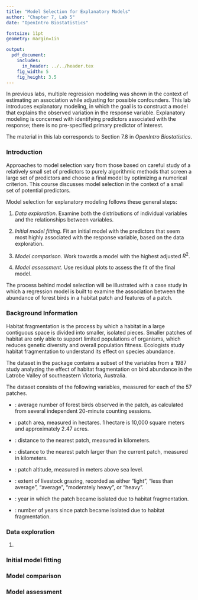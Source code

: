 ```yaml
---
title: "Model Selection for Explanatory Models"
author: "Chapter 7, Lab 5"
date: "OpenIntro Biostatistics"

fontsize: 11pt
geometry: margin=1in

output:
  pdf_document:
    includes:
      in_header: ../../header.tex
    fig_width: 5
    fig_height: 3.5
---
```


\begin{small}
	
	\textbf{Topics}
	\begin{itemize}
	  \item Building explanatory models
	  \item Transforming variables
	  \item Model comparison with adjusted $R^2$
	\end{itemize}
	
\end{small}

In previous labs, multiple regression modeling was shown in the context of estimating an association while adjusting for possible confounders. This lab introduces explanatory modeling, in which the goal is to construct a model that explains the observed variation in the response variable. Explanatory modeling is concerned with identifying predictors associated with the response; there is no pre-specified primary predictor of interest.

The material in this lab corresponds to Section 7.8 in *OpenIntro Biostatistics*.

### Introduction

Approaches to model selection vary from those based on careful study of a relatively small set of predictors to purely algorithmic methods that screen a large set of predictors and choose a final model by optimizing a numerical criterion. This course discusses model selection in the context of a small set of potential predictors.

Model selection for explanatory modeling follows these general steps:

  1. *Data exploration*. Examine both the distributions of individual variables and the relationships between variables.
  
  2. *Initial model fitting*. Fit an initial model with the predictors that seem most highly associated with the response variable, based on the data exploration.
  
  3. *Model comparison*. Work towards a model with the highest adjusted $R^2$. 
  
  4. *Model assessment*. Use residual plots to assess the fit of the final model.
  
The process behind model selection will be illustrated with a case study in which a regression model is built to examine the association between the abundance of forest birds in a habitat patch and features of a patch.

### Background Information

Habitat fragmentation is the process by which a habitat in a large contiguous space is divided into smaller, isolated pieces. Smaller patches of habitat are only able to support limited populations of organisms, which reduces genetic diversity and overall population fitness. Ecologists study habitat fragmentation to understand its effect on species abundance. 

The \texttt{forest.birds} dataset in the \texttt{oibiostat} package contains a subset of the variables from a 1987 study analyzing the effect of habitat fragmentation on bird abundance in the Latrobe Valley of southeastern Victoria, Australia.\footnote{Loyn, R.H. 1987. "Effects of patch area and habitat on bird abundances, species numbers and tree health in fragmented Victorian forests." Printed in Nature Conservation: The Role of Remnants of Native Vegetation. Saunders DA, Arnold GW, Burbridge AA, and Hopkins AJM eds. Surrey Beatty and Sons, Chipping Norton, NSW, 65-77, 1987.}

The dataset consists of the following variables, measured for each of the 57 patches.

  - \texttt{abundance}: average number of forest birds observed in the patch, as calculated from several independent 20-minute counting sessions. 

  - \texttt{patch.area}: patch area, measured in hectares. 1 hectare is 10,000 square meters and approximately 2.47 acres.

  - \texttt{dist.nearest}: distance to the nearest patch, measured in kilometers.

  - \texttt{dist.larger}: distance to the nearest patch larger than the current patch, measured in kilometers.

  - \texttt{altitude}: patch altitude, measured in meters above sea level.

  - \texttt{grazing.intensity}: extent of livestock grazing, recorded as either "light", "less than average", "average", "moderately heavy", or "heavy". 

  - \texttt{year.of.isolation}: year in which the patch became isolated due to habitat fragmentation.

  - \texttt{yrs.isolation}: number of years since patch became isolated due to habitat fragmentation.\footnote{The Loyn study completed data collection in 1983;  $\texttt{yrs.isolation} = 1983 - \texttt{year.of.isolation}$.}

### Data exploration

1. 

### Initial model fitting

### Model comparison

### Model assessment